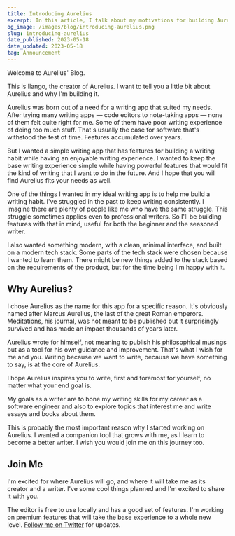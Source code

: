 ```yaml
---
title: Introducing Aurelius
excerpt: In this article, I talk about my motivations for building Aurelius and my goals as a writer.
og_image: /images/blog/introducing-aurelius.png
slug: introducing-aurelius
date_published: 2023-05-18
date_updated: 2023-05-18
tag: Announcement
---
```


Welcome to Aurelius' Blog.

This is Ilango, the creator of Aurelius. I want to tell you a little bit about Aurelius and why I'm building it.

Aurelius was born out of a need for a writing app that suited my needs. After trying many writing apps — code editors to note-taking apps — none of them felt quite right for me. Some of them have poor writing experience of doing too much stuff. That's usually the case for software that's withstood the test of time. Features accumulated over years.

But I wanted a simple writing app that has features for building a writing habit while having an enjoyable writing experience. I wanted to keep the base writing experience simple while having powerful features that would fit the kind of writing that I want to do in the future. And I hope that you will find Aurelius fits your needs as well.

One of the things I wanted in my ideal writing app is to help me build a writing habit. I've struggled in the past to keep writing consistently. I imagine there are plenty of people like me who have the same struggle. This struggle sometimes applies even to professional writers. So I'll be building features with that in mind, useful for both the beginner and the seasoned writer.

I also wanted something modern, with a clean, minimal interface, and built on a modern tech stack. Some parts of the tech stack were chosen because I wanted to learn them. There might be new things added to the stack based on the requirements of the product, but for the time being I'm happy with it.

## Why Aurelius?

I chose Aurelius as the name for this app for a specific reason. It's obviously named after Marcus Aurelius, the last of the great Roman emperors. Meditations, his journal, was not meant to be published but it surprisingly survived and has made an impact thousands of years later.

Aurelius wrote for himself, not meaning to publish his philosophical musings but as a tool for his own guidance and improvement. That's what I wish for me and you. Writing because we want to write, because we have something to say, is at the core of Aurelius.

I hope Aurelius inspires you to write, first and foremost for yourself, no matter what your end goal is.

My goals as a writer are to hone my writing skills for my career as a software engineer and also to explore topics that interest me and write essays and books about them.

This is probably the most important reason why I started working on Aurelius. I wanted a companion tool that grows with me, as I learn to become a better writer. I wish you would join me on this journey too.

## Join Me

I'm excited for where Aurelius will go, and where it will take me as its creator and a writer. I've some cool things planned and I'm excited to share it with you.

The editor is free to use locally and has a good set of features. I'm working on premium features that will take the base experience to a whole new level. [Follow me on Twitter](https://twitter.com/i4o_dev) for updates.
